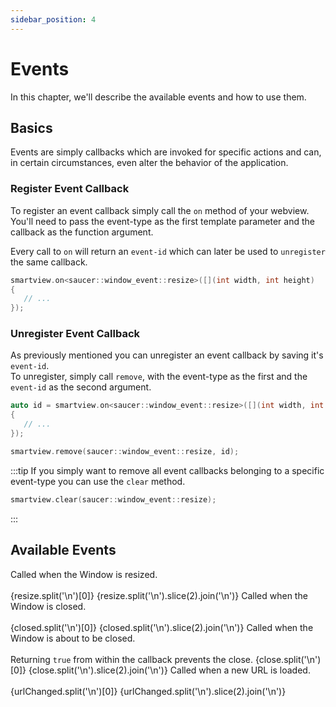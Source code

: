 ```yaml
---
sidebar_position: 4
---
```




# Events

In this chapter, we'll describe the available events and how to use them.

## Basics

Events are simply callbacks which are invoked for specific actions and can, in certain circumstances, even alter the behavior of the application.

### Register Event Callback

To register an event callback simply call the `on` method of your webview.  
You'll need to pass the event-type as the first template parameter and the callback as the function argument.

Every call to `on` will return an `event-id` which can later be used to `unregister` the same callback.

```cpp title="Example Callback (Resize Window)"
smartview.on<saucer::window_event::resize>([](int width, int height)
{
   // ...
});
```

### Unregister Event Callback

As previously mentioned you can unregister an event callback by saving it's `event-id`.  
To unregister, simply call `remove`, with the event-type as the first and the `event-id` as the second argument.

```cpp title="Example Callback Removal"
auto id = smartview.on<saucer::window_event::resize>([](int width, int height)
{
   // ...
});

smartview.remove(saucer::window_event::resize, id);
```

:::tip
If you simply want to remove all event callbacks belonging to a specific event-type you can use the `clear` method.

```cpp title="Clearing all Resize Callbacks"
smartview.clear(saucer::window_event::resize);
```

:::

## Available Events

<Tabs block>
  <TabItem value="window" label="Window">
    <Tabs>
      <TabItem value="resize" label="Resize">
        Called when the Window is resized.
        <br />
        <br />
        <CodeBlock language="cpp" title="Signature">
          {resize.split('\n')[0]}
        </CodeBlock>
        <CodeBlock language="cpp" title="Example">
          {resize.split('\n').slice(2).join('\n')}
        </CodeBlock>
      </TabItem>
      <TabItem value="closed" label="Closed">
        Called when the Window is closed.
        <br />
        <br />
        <CodeBlock language="cpp" title="Signature">
          {closed.split('\n')[0]}
        </CodeBlock>
        <CodeBlock language="cpp" title="Example">
          {closed.split('\n').slice(2).join('\n')}
        </CodeBlock>
      </TabItem>
      <TabItem value="close" label="Close">
        Called when the Window is about to be closed.
        <br />
        <br />
        <Admonition type="info">
          Returning <code>true</code> from within the callback prevents the close.
        </Admonition>
        <CodeBlock language="cpp" title="Signature">
          {close.split('\n')[0]}
        </CodeBlock>
        <CodeBlock language="cpp" title="Example">
          {close.split('\n').slice(2).join('\n')}
        </CodeBlock>
      </TabItem>
    </Tabs>
  </TabItem>
  <TabItem value="webview" label="WebView">
    <Tabs>
      <TabItem value="url-changed" label="URL Changed">
        Called when a new URL is loaded.
        <br />
        <br />
        <CodeBlock language="cpp" title="Signature">
          {urlChanged.split('\n')[0]}
        </CodeBlock>
        <CodeBlock language="cpp" title="Example">
          {urlChanged.split('\n').slice(2).join('\n')}
        </CodeBlock>
      </TabItem>
    </Tabs>
  </TabItem>
</Tabs>
